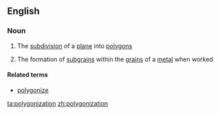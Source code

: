 ==English==

===Noun===
{{en-noun}}

# {{context|mathematics}} The [[subdivision]] of a [[plane]] into [[polygon]]s
# {{metallurgy}} The formation of [[subgrain]]s within the [[grain]]s of a [[metal]] when worked

====Related terms====
* [[polygonize]]

[[ta:polygonization]]
[[zh:polygonization]]